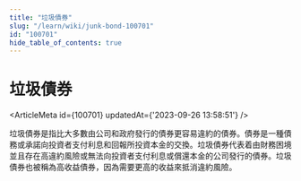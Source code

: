 ```yaml
---
title: "垃圾債券"
slug: "/learn/wiki/junk-bond-100701"
id: "100701"
hide_table_of_contents: true
---
```



# 垃圾債券

<ArticleMeta id={100701} updatedAt={'2023-09-26 13:58:51'} />
<div className='border-solid border-b border-t-0 my-4 border-[var(--ifm-color-gray-300)]' />

垃圾債券是指比大多數由公司和政府發行的債券更容易違約的債券。債券是一種債務或承諾向投資者支付利息和回報所投資本金的交換。垃圾債券代表着由財務困境並且存在高違約風險或無法向投資者支付利息或償還本金的公司發行的債券。垃圾債券也被稱為高收益債券，因為需要更高的收益來抵消違約風險。
